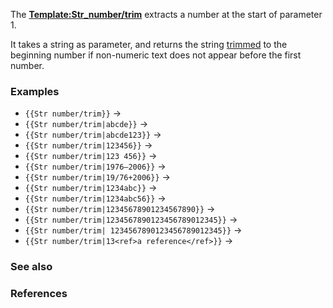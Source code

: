 {{Documentation subpage}}
{{lua|Module:String}}
<!-- PLEASE ADD CATEGORIES AND INTERWIKIS AT THE BOTTOM OF THIS PAGE -->

The '''[[Template:Str_number/trim]]''' extracts a number at the start of parameter 1.

It takes a string as parameter, and returns the string [[Trim (programming)|trimmed]] to the beginning number if non-numeric text does not appear before the first number.

=== Examples ===

*<code><nowiki>{{Str number/trim}}</nowiki></code> → {{Str number/trim}}
*<code><nowiki>{{Str number/trim|abcde}}</nowiki></code> → {{Str number/trim|abcde}}
*<code><nowiki>{{Str number/trim|abcde123}}</nowiki></code> → {{Str number/trim|abcde123}}
*<code><nowiki>{{Str number/trim|123456}}</nowiki></code> → {{Str number/trim|123456}}
*<code><nowiki>{{Str number/trim|123 456}}</nowiki></code> → {{Str number/trim|123 456}}
*<code><nowiki>{{Str number/trim|1976–2006}}</nowiki></code> → {{Str number/trim|1976–2006}}
*<code><nowiki>{{Str number/trim|19/76+2006}}</nowiki></code> → {{Str number/trim|19/76+2006}}
*<code><nowiki>{{Str number/trim|1234abc}}</nowiki></code> → {{Str number/trim|1234abc}}
*<code><nowiki>{{Str number/trim|1234abc56}}</nowiki></code> → {{Str number/trim|1234abc56}}
*<code><nowiki>{{Str number/trim|12345678901234567890}}</nowiki></code> → {{Str number/trim|12345678901234567890}}
*<code><nowiki>{{Str number/trim|1234567890123456789012345}}</nowiki></code> → {{Str number/trim|1234567890123456789012345}}
*<code><nowiki>{{Str number/trim|     1234567890123456789012345}}</nowiki></code> → {{Str number/trim|     1234567890123456789012345}}
*<code><nowiki>{{Str number/trim|13<ref>a reference</ref>}}</nowiki></code> → {{Str number/trim|13<ref>a reference</ref>}}

=== See also ===
{{string-handling templates}}

=== References ===
{{Reflist}}

<includeonly>
<!-- CATEGORIES AND INTERWIKIS HERE, THANKS -->
[[Category:文字处理模板|{{PAGENAME}}]]

</includeonly>